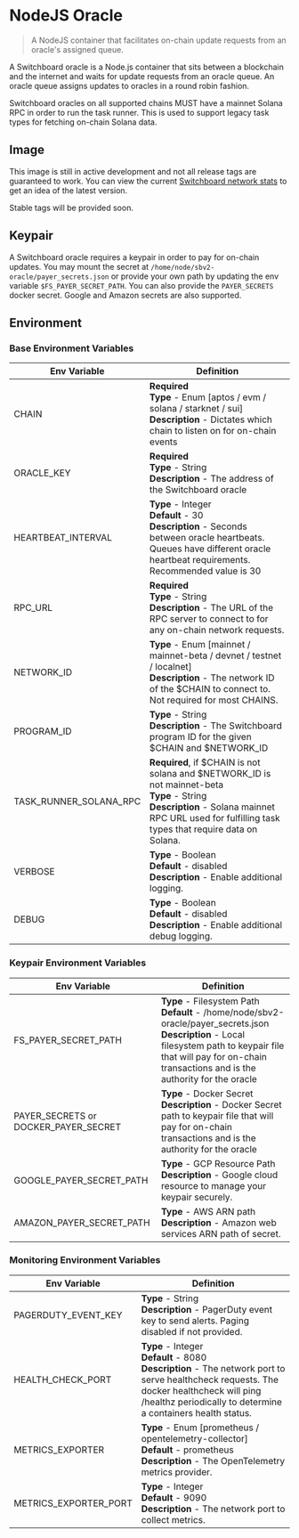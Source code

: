 # NodeJS Oracle

> A NodeJS container that facilitates on-chain update requests from an oracle's
> assigned queue.

A Switchboard oracle is a Node.js container that sits between a blockchain and
the internet and waits for update requests from an oracle queue. An oracle queue
assigns updates to oracles in a round robin fashion.

Switchboard oracles on all supported chains MUST have a mainnet Solana RPC in
order to run the task runner. This is used to support legacy task types for
fetching on-chain Solana data.

## Image

This image is still in active development and not all release tags are
guaranteed to work. You can view the current
[Switchboard network stats](https://switchboard.xyz/network) to get an idea of
the latest version.

Stable tags will be provided soon.

## Keypair

A Switchboard oracle requires a keypair in order to pay for on-chain updates.
You may mount the secret at `/home/node/sbv2-oracle/payer_secrets.json` or
provide your own path by updating the env variable `$FS_PAYER_SECRET_PATH`. You
can also provide the `PAYER_SECRETS` docker secret. Google and Amazon secrets
are also supported.

## Environment

### Base Environment Variables

<table>
  <thead>
    <tr>
      <th>Env Variable</th>
      <th>Definition</th>
    </tr>
  </thead>
  <tbody>
    <tr>
      <td>CHAIN</td>
      <td>
        <b>Required</b>
        <br />
        <b>Type</b> - Enum [aptos / evm / solana / starknet / sui]
        <br />
        <b>Description</b> - Dictates which chain to listen on for on-chain
        events
      </td>
    </tr>
    <tr>
      <td>ORACLE_KEY</td>
      <td>
        <b>Required</b>
        <br />
        <b>Type</b> - String
        <br />
        <b>Description</b> - The address of the Switchboard oracle
      </td>
    </tr>
    <tr>
      <td>HEARTBEAT_INTERVAL</td>
      <td>
        <b>Type</b> - Integer
        <br />
        <b>Default</b> - 30
        <br />
        <b>Description</b> - Seconds between oracle heartbeats. Queues have
        different oracle heartbeat requirements. Recommended value is 30
      </td>
    </tr>
    <tr>
      <td>RPC_URL</td>
      <td>
        <b>Required</b>
        <br />
        <b>Type</b> - String
        <br />
        <b>Description</b> - The URL of the RPC server to connect to for any
        on-chain network requests.
      </td>
    </tr>
    <tr>
      <td>NETWORK_ID</td>
      <td>
        <b>Type</b> - Enum [mainnet / mainnet-beta / devnet / testnet /
        localnet]
        <br />
        <b>Description</b> - The network ID of the $CHAIN to connect to. Not
        required for most CHAINS.
      </td>
    </tr>
    <tr>
      <td>PROGRAM_ID</td>
      <td>
        <b>Type</b> - String
        <br />
        <b>Description</b> - The Switchboard program ID for the given $CHAIN and
        $NETWORK_ID
      </td>
    </tr>
    <tr>
      <td>TASK_RUNNER_SOLANA_RPC</td>
      <td>
        <b>Required</b>, if $CHAIN is not solana and $NETWORK_ID is not
        mainnet-beta
        <br />
        <b>Type</b> - String
        <br />
        <b>Description</b> - Solana mainnet RPC URL used for fulfilling task
        types that require data on Solana.
      </td>
    </tr>
    <tr>
      <td>VERBOSE</td>
      <td>
        <b>Type</b> - Boolean
        <br />
        <b>Default</b> - disabled
        <br />
        <b>Description</b> - Enable additional logging.
      </td>
    </tr>
    <tr>
      <td>DEBUG</td>
      <td>
        <b>Type</b> - Boolean
        <br />
        <b>Default</b> - disabled
        <br />
        <b>Description</b> - Enable additional debug logging.
      </td>
    </tr>
  </tbody>
</table>

### Keypair Environment Variables

<table>
  <thead>
    <tr>
      <th>Env Variable</th>
      <th>Definition</th>
    </tr>
  </thead>
  <tbody>
    <tr>
      <td>FS_PAYER_SECRET_PATH</td>
      <td>
        <b>Type</b> - Filesystem Path
        <br />
        <b>Default</b> - /home/node/sbv2-oracle/payer_secrets.json
        <br />
        <b>Description</b> - Local filesystem path to keypair file that will pay
        for on-chain transactions and is the authority for the oracle
      </td>
    </tr>
    <tr>
      <td>PAYER_SECRETS or DOCKER_PAYER_SECRET</td>
      <td>
        <b>Type</b> - Docker Secret
        <br />
        <b>Description</b> - Docker Secret path to keypair file that will pay
        for on-chain transactions and is the authority for the oracle
      </td>
    </tr>
    <tr>
      <td>GOOGLE_PAYER_SECRET_PATH</td>
      <td>
        <b>Type</b> - GCP Resource Path
        <br />
        <b>Description</b> - Google cloud resource to manage your keypair
        securely.
      </td>
    </tr>
    <tr>
      <td>AMAZON_PAYER_SECRET_PATH</td>
      <td>
        <b>Type</b> - AWS ARN path
        <br />
        <b>Description</b> - Amazon web services ARN path of secret.
      </td>
    </tr>
  </tbody>
</table>

### Monitoring Environment Variables

<table>
  <thead>
    <tr>
      <th>Env Variable</th>
      <th>Definition</th>
    </tr>
  </thead>
  <tbody>
    <tr>
      <td>PAGERDUTY_EVENT_KEY</td>
      <td>
        <b>Type</b> - String
        <br />
        <b>Description</b> - PagerDuty event key to send alerts. Paging disabled
        if not provided.
      </td>
    </tr>
    <tr>
      <td>HEALTH_CHECK_PORT</td>
      <td>
        <b>Type</b> - Integer
        <br />
        <b>Default</b> - 8080
        <br />
        <b>Description</b> - The network port to serve healthcheck requests. The
        docker healthcheck will ping /healthz periodically to determine a
        containers health status.
      </td>
    </tr>
    <tr>
      <td>METRICS_EXPORTER</td>
      <td>
        <b>Type</b> - Enum [prometheus / opentelemetry-collector]
        <br />
        <b>Default</b> - prometheus
        <br />
        <b>Description</b> - The OpenTelemetry metrics provider.
      </td>
    </tr>
    <tr>
      <td>METRICS_EXPORTER_PORT</td>
      <td>
        <b>Type</b> - Integer
        <br />
        <b>Default</b> - 9090
        <br />
        <b>Description</b> - The network port to collect metrics.
      </td>
    </tr>
  </tbody>
</table>
